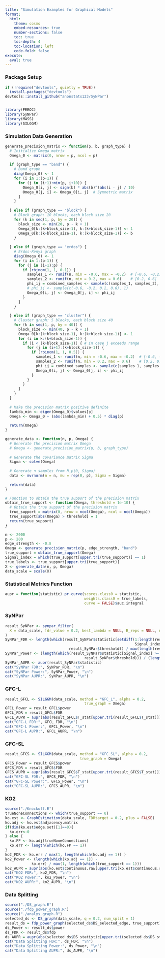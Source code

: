 ```yaml
---
title: "Simulation Examples for Graphical Models"
format:
  html:
    theme: cosmo
    embed-resources: true
    number-sections: false
    toc: true
    toc-depth: 4
    toc-location: left
    code-fold: false
execute:
  eval: true
---
```

### Package Setup

```r
if (!require("devtools", quietly = TRUE))
  install.packages("devtools")
devtools::install_github("anonstats123/SyNPar")


library(PRROC)
library(SyNPar)
library(MASS)
library(SILGGM)
```


### Simulation Data Generation

```r
generate_precision_matrix <- function(p, b, graph_type) {
  # Initialize Omega matrix
  Omega_0 <- matrix(0, nrow = p, ncol = p)
  
  if (graph_type == "band") {
    # Band graph
    diag(Omega_0) <- 1
    for (i in 1:(p-1)) {
      for (j in (i+1):min(p, i+10)) {
        Omega_0[i, j] <- sign(b) * abs(b)^(abs(i - j) / 10)
        Omega_0[j, i] <- Omega_0[i, j]  # Symmetric matrix
      }
    }
    
  } else if (graph_type == "block") {
    # Block graph: 10 blocks, each block size 20
    for (k in seq(1, p, by = 20)) {
      block_size <- min(20, p - k + 1)
      Omega_0[k:(k+block_size-1), k:(k+block_size-1)] <- 1
      Omega_0[k:(k+block_size-1), k:(k+block_size-1)] <- b
    }
    
  } else if (graph_type == "erdos") {
    # Erdos-Renyi graph
    diag(Omega_0) <- 1
    for (i in 1:(p-1)) {
      for (j in (i+1):p) {
        if (rbinom(1, 1, 0.1)) {
          samples_1 <- runif(n, min = -0.6, max = -0.2)  # [-0.6, -0.2]
          samples_2 <- runif(n, min = 0.2, max = 0.6)    # [0.2, 0.6]
          phi_ij = combined_samples <- sample(c(samples_1, samples_2), 1)
          # phi_ij <- sample(c(-0.6, -0.2, 0.2, 0.6), 1)
          Omega_0[i, j] <- Omega_0[j, i] <- phi_ij
        }
      }
    }
    
  } else if (graph_type == "cluster") {
    # Cluster graph: 5 blocks, each block size 40
    for (k in seq(1, p, by = 40)) {
      block_size <- min(40, p - k + 1)
      Omega_0[k:(k+block_size-1), k:(k+block_size-1)] <- 1
      for (i in k:(k+block_size-1)) {
        if (i < (k+block_size-1)) { # in case j exceeds range
          for (j in (i+1):(k+block_size-1)) {
            if (rbinom(1, 1, 0.5)) {
              samples_1 <- runif(n, min = -0.6, max = -0.2)  # [-0.6, -0.2]
              samples_2 <- runif(n, min = 0.2, max = 0.6)    # [0.2, 0.6]
              phi_ij = combined_samples <- sample(c(samples_1, samples_2), 1)
              Omega_0[i, j] <- Omega_0[j, i] <- phi_ij
            }
          }
        }
      }
    }
  }
  
  # Make the precision matrix positive definite
  lambda_min <- eigen(Omega_0)$values[p]
  Omega <- Omega_0 + (abs(lambda_min) + 0.5) * diag(p)
  
  return(Omega)
}

generate_data <- function(n, p, Omega) {
  # Generate the precision matrix Omega
  # Omega <- generate_precision_matrix(p, b, graph_type)
  
  # Generate the covariance matrix Sigma
  Sigma <- solve(Omega)
  
  # Generate n samples from N_p(0, Sigma)
  data <- mvrnorm(n = n, mu = rep(0, p), Sigma = Sigma)
  
  return(data)
}

# Function to obtain the true support of the precision matrix
obtain_true_support <- function(Omega, threshold = 1e-10) {
  # Obtain the true support of the precision matrix
  true_support = matrix(0, nrow = ncol(Omega), ncol = ncol(Omega))
  true_support[abs(Omega) > threshold] = 1
  return(true_support)
}

n <- 2000
p <- 200
edge_strength <- -0.8
Omega <- generate_precision_matrix(p, edge_strength, "band")
true_support = obtain_true_support(Omega)
Signal_index = which(true_support[upper.tri(true_support)] == 1)
true_labels <- true_support[upper.tri(true_support)]
X <- generate_data(n, p, Omega)
data_scale = scale(X)
```


### Statistical Metrics Function

```r
aupr = function(statistic) pr.curve(scores.class0 = statistic, 
                                    weights.class0 = true_labels, 
                                    curve = FALSE)$auc.integral
```


### SyNPar
```r
result_SyNPar <- synpar_filter(
  X = data_scale, fdr_value = 0.2, best_lambda = NULL, B_reps = NULL, model_type = "graphical"
)
SyNPar_FDR <- length(which(result_SyNPar$statistic[setdiff(1:length(result_SyNPar$statistic), 
                                                           Signal_index)] >= 
                             result_SyNPar$threshold)) / max(length(result_SyNPar$selected), 1)
SyNPar_Power <- (length(which(result_SyNPar$statistic[Signal_index] >=
                                    result_SyNPar$threshold))) / (length(Signal_index))
SyNPar_AUPR <- aupr(result_SyNPar$statistic)
cat("SyNPar FDR:", SyNPar_FDR, "\n")
cat("SyNPar Power:", SyNPar_Power, "\n")
cat("SyNPar AUPR:", SyNPar_AUPR, "\n")
```


### GFC-L
```r
result_GFCL <- SILGGM(data_scale, method = "GFC_L", alpha = 0.2,
                                    true_graph = Omega)
GFCL_Power = result_GFCL$power
GFCL_FDR = result_GFCL$FDR
GFCL_AUPR = aupr(abs(result_GFCL$T_stat[upper.tri(result_GFCL$T_stat)]))
cat("GFC-L FDR:", GFCL_FDR, "\n")
cat("GFC-L Power:", GFCL_Power, "\n")
cat("GFC-L AUPR:", GFCL_AUPR, "\n")
```

### GFC-SL
```r
result_GFCS <- SILGGM(data_scale, method = "GFC_SL", alpha = 0.2,
                                  true_graph = Omega)
GFCS_Power = result_GFCS$power
GFCS_FDR = result_GFCS$FDR
GFCS_AUPR = aupr(abs(result_GFCS$T_stat[upper.tri(result_GFCS$T_stat)]))
cat("GFC-SL FDR:", GFCS_FDR, "\n")
cat("GFC-SL Power:", GFCS_Power, "\n")
cat("GFC-SL AUPR:", GFCS_AUPR, "\n")
```


### KO2
```r
source("./Knockoff.R")
trueNoneConnections <- which(true_support == 0)
ko.est <- GraphEstimation(data_scale, FDRtarget = 0.2, plus = FALSE)
ko.adj <- ko.est$adjacency.matrix
if(dim(ko.est$edge.set)[1]==0){
  ko.err<-0
} else {
  ko.FP <- ko.adj[trueNoneConnections]
  ko.err <- length(which(ko.FP == 1))
}
ko2_FDR <- ko.err / max(1, length(which(ko.adj == 1)) )
ko2_Power <- (length(which(ko.adj == 1)) - 
            ko.err) / max(1, length(which(true_support == 1)))
ko2_AUPR = aupr(abs(ko.est$continuous.raw[upper.tri(ko.est$continuous.raw)]))
cat("KO2 FDR:", ko2_FDR, "\n")
cat("KO2 Power:", ko2_Power, "\n")
cat("KO2 AUPR:", ko2_AUPR, "\n")
```


### Data Splitting
```r
source("./DS_graph.R")
source("./fdp_power_graph.R")
source("./analys_graph.R")
selected_ds <- DS_graph(data_scale, q = 0.2, num_split = 1)
result_ds = fdp_power_graph(selected_ds$DS_selected_edge, true_support)
ds_Power <- result_ds$power
ds_FDR <- result_ds$fdp
ds_AUPR = aupr(abs(selected_ds$DS_statistic[upper.tri(selected_ds$DS_statistic)]))
cat("Data Splitting FDR:", ds_FDR, "\n")
cat("Data Splitting Power:", ds_Power, "\n")
cat("Data Splitting AUPR:", ds_AUPR, "\n")
```



